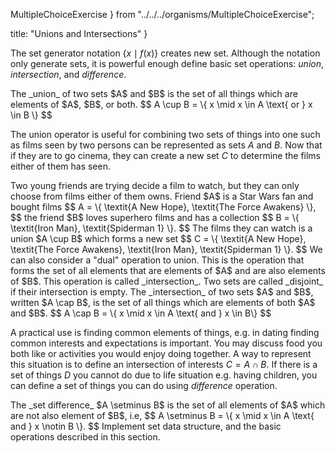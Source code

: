  MultipleChoiceExercise
} from "../../../organisms/MultipleChoiceExercise";

  title: "Unions and Intersections"
}

The set generator notation $\{ x \mid f(x) \}$ creates new set.
Although the notation only generate sets, it is powerful enough define basic set operations: _union_, _intersection_, and _difference_.

<MdxQuote>
<Definition name="Union">
  The _union_ of two sets $A$ and $B$ is the set of all things which are elements of $A$, $B$, or both.
  $$
    A \cup B = \{ x \mid x \in A \text{ or } x \in B \}
  $$
</Definition>
</MdxQuote>

The union operator is useful for combining two sets of things into one such as films seen by two persons can be represented as sets $A$ and $B$.
Now that if they are to go cinema, they can create a new set $C$ to determine the films either of them has seen.

<Example name="Films seen by two friends">
  Two young friends are trying decide a film to watch, but they can only choose from films either of them owns. Friend $A$ is a Star Wars fan and bought films
  $$
    A = \{ \textit{A New Hope}, \textit{The Force Awakens} \},
  $$
  the friend $B$ loves superhero films and has a collection
  $$
    B = \{ \textit{Iron Man}, \textit{Spiderman 1} \}.
  $$
  The films they can watch is a union $A \cup B$ which forms a new set
  $$
    C = \{ \textit{A New Hope}, \textit{The Force Awakens}, \textit{Iron Man}, \textit{Spiderman 1} \}.
  $$
</Example>

<MdxQuote>
We can also consider a "dual" operation to union. This is the operation
that forms the set of all elements that are elements of $A$ and are also elements
of $B$. This operation is called _intersection_. Two sets are called _disjoint_ if their intersection is empty.
<Definition name="Intersection">
  The _intersection_ of two sets $A$ and $B$, written $A \cap B$, is the set of all things which are elements of both $A$ and $B$.
  $$
    A \cap B = \{ x \mid x \in A \text{ and } x \in B\}
  $$
</Definition>
</MdxQuote>

A practical use is finding common elements of things, e.g. in dating finding common interests and expectations is important.
You may discuss food you both like or activities you would enjoy doing together.
A way to represent this situation is to define an intersection of interests $C = A \cap B$.
If there is a set of things $D$ you cannot do due to life situation e.g. having children, you can define a set of things you can do using
_difference_ operation.

<MdxQuote>
<Definition name="Difference">
  The _set difference_ $A \setminus B$ is the set of all elements of $A$ which are not also element of $B$, i.e,
  $$
    A \setminus B = \{ x \mid x \in A \text{ and } x \notin B \}.
  $$
</Definition>
</MdxQuote>

<Problem>
  Implement set data structure, and the basic operations described in this section.
</Problem>


